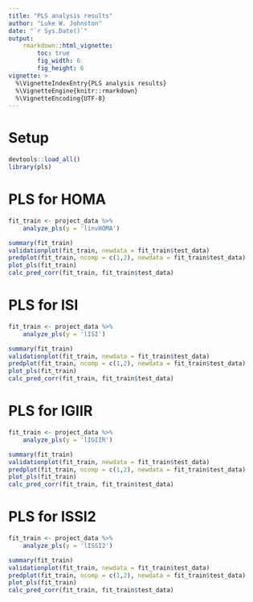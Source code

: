 ```yaml
---
title: "PLS analysis results"
author: "Luke W. Johnston"
date: "`r Sys.Date()`"
output: 
    rmarkdown::html_vignette:
        toc: true
        fig_width: 6
        fig_height: 6
vignette: >
  %\VignetteIndexEntry{PLS analysis results}
  %\VignetteEngine{knitr::rmarkdown}
  %\VignetteEncoding{UTF-8}
---
```


# Setup

```r
devtools::load_all()
library(pls)
```

# PLS for HOMA

```r
fit_train <- project_data %>%
    analyze_pls(y = 'linvHOMA')

summary(fit_train)
validationplot(fit_train, newdata = fit_train$test_data)
predplot(fit_train, ncomp = c(1,2), newdata = fit_train$test_data)
plot_pls(fit_train)
calc_pred_corr(fit_train, fit_train$test_data)
```

# PLS for ISI

```r
fit_train <- project_data %>%
    analyze_pls(y = 'lISI')

summary(fit_train)
validationplot(fit_train, newdata = fit_train$test_data)
predplot(fit_train, ncomp = c(1,2), newdata = fit_train$test_data)
plot_pls(fit_train)
calc_pred_corr(fit_train, fit_train$test_data)
```

# PLS for IGIIR

```r
fit_train <- project_data %>%
    analyze_pls(y = 'lIGIIR')

summary(fit_train)
validationplot(fit_train, newdata = fit_train$test_data)
predplot(fit_train, ncomp = c(1,2), newdata = fit_train$test_data)
plot_pls(fit_train)
calc_pred_corr(fit_train, fit_train$test_data)
```

# PLS for ISSI2

```r
fit_train <- project_data %>%
    analyze_pls(y = 'lISSI2')

summary(fit_train)
validationplot(fit_train, newdata = fit_train$test_data)
predplot(fit_train, ncomp = c(1,2), newdata = fit_train$test_data)
plot_pls(fit_train)
calc_pred_corr(fit_train, fit_train$test_data)
```
